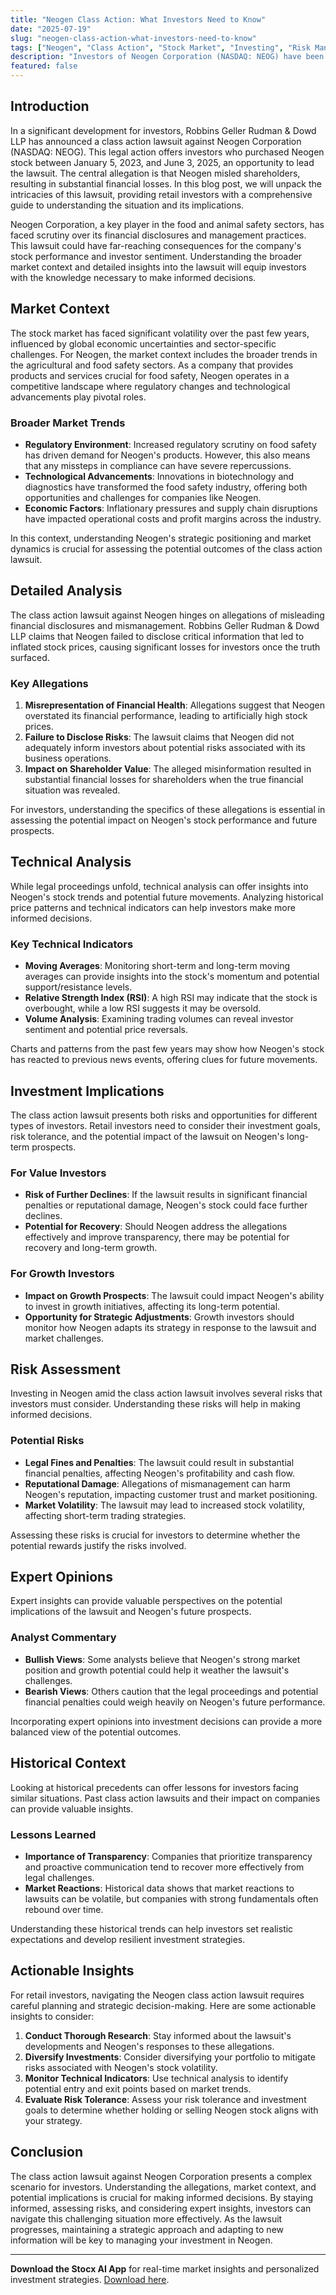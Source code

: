 ```yaml
---
title: "Neogen Class Action: What Investors Need to Know"
date: "2025-07-19"
slug: "neogen-class-action-what-investors-need-to-know"
tags: ["Neogen", "Class Action", "Stock Market", "Investing", "Risk Management", "Financial Analysis", "Investor Alert"]
description: "Investors of Neogen Corporation (NASDAQ: NEOG) have been given an opportunity to lead a class action lawsuit due to significant losses between January 5, 2023, and June 3, 2025. This legal action, spearheaded by Robbins Geller Rudman & Dowd LLP, highlights potential mismanagement or misinformation that may have led to these losses. In this comprehensive analysis, we delve into the broader market implications, detailed insights into the lawsuit, and what this means for investors. With Neogen's recent market volatility, understanding the potential risks and investment implications is crucial. We'll explore technical indicators, provide expert opinions, and offer actionable insights to help retail investors navigate this complex scenario. As the lawsuit unfolds, investors must stay informed and consider both the historical context and potential future developments. This guide will serve as a valuable resource for those looking to understand the nuances of the Neogen class action and its impact on their investment strategy."
featured: false
---
```


## Introduction

In a significant development for investors, Robbins Geller Rudman & Dowd LLP has announced a class action lawsuit against Neogen Corporation (NASDAQ: NEOG). This legal action offers investors who purchased Neogen stock between January 5, 2023, and June 3, 2025, an opportunity to lead the lawsuit. The central allegation is that Neogen misled shareholders, resulting in substantial financial losses. In this blog post, we will unpack the intricacies of this lawsuit, providing retail investors with a comprehensive guide to understanding the situation and its implications.

Neogen Corporation, a key player in the food and animal safety sectors, has faced scrutiny over its financial disclosures and management practices. This lawsuit could have far-reaching consequences for the company's stock performance and investor sentiment. Understanding the broader market context and detailed insights into the lawsuit will equip investors with the knowledge necessary to make informed decisions.

## Market Context

The stock market has faced significant volatility over the past few years, influenced by global economic uncertainties and sector-specific challenges. For Neogen, the market context includes the broader trends in the agricultural and food safety sectors. As a company that provides products and services crucial for food safety, Neogen operates in a competitive landscape where regulatory changes and technological advancements play pivotal roles.

### Broader Market Trends

- **Regulatory Environment**: Increased regulatory scrutiny on food safety has driven demand for Neogen's products. However, this also means that any missteps in compliance can have severe repercussions.
- **Technological Advancements**: Innovations in biotechnology and diagnostics have transformed the food safety industry, offering both opportunities and challenges for companies like Neogen.
- **Economic Factors**: Inflationary pressures and supply chain disruptions have impacted operational costs and profit margins across the industry.

In this context, understanding Neogen's strategic positioning and market dynamics is crucial for assessing the potential outcomes of the class action lawsuit.

## Detailed Analysis

The class action lawsuit against Neogen hinges on allegations of misleading financial disclosures and mismanagement. Robbins Geller Rudman & Dowd LLP claims that Neogen failed to disclose critical information that led to inflated stock prices, causing significant losses for investors once the truth surfaced.

### Key Allegations

1. **Misrepresentation of Financial Health**: Allegations suggest that Neogen overstated its financial performance, leading to artificially high stock prices.
2. **Failure to Disclose Risks**: The lawsuit claims that Neogen did not adequately inform investors about potential risks associated with its business operations.
3. **Impact on Shareholder Value**: The alleged misinformation resulted in substantial financial losses for shareholders when the true financial situation was revealed.

For investors, understanding the specifics of these allegations is essential in assessing the potential impact on Neogen's stock performance and future prospects.

## Technical Analysis

While legal proceedings unfold, technical analysis can offer insights into Neogen's stock trends and potential future movements. Analyzing historical price patterns and technical indicators can help investors make more informed decisions.

### Key Technical Indicators

- **Moving Averages**: Monitoring short-term and long-term moving averages can provide insights into the stock's momentum and potential support/resistance levels.
- **Relative Strength Index (RSI)**: A high RSI may indicate that the stock is overbought, while a low RSI suggests it may be oversold.
- **Volume Analysis**: Examining trading volumes can reveal investor sentiment and potential price reversals.

Charts and patterns from the past few years may show how Neogen's stock has reacted to previous news events, offering clues for future movements.

## Investment Implications

The class action lawsuit presents both risks and opportunities for different types of investors. Retail investors need to consider their investment goals, risk tolerance, and the potential impact of the lawsuit on Neogen's long-term prospects.

### For Value Investors

- **Risk of Further Declines**: If the lawsuit results in significant financial penalties or reputational damage, Neogen's stock could face further declines.
- **Potential for Recovery**: Should Neogen address the allegations effectively and improve transparency, there may be potential for recovery and long-term growth.

### For Growth Investors

- **Impact on Growth Prospects**: The lawsuit could impact Neogen's ability to invest in growth initiatives, affecting its long-term potential.
- **Opportunity for Strategic Adjustments**: Growth investors should monitor how Neogen adapts its strategy in response to the lawsuit and market challenges.

## Risk Assessment

Investing in Neogen amid the class action lawsuit involves several risks that investors must consider. Understanding these risks will help in making informed decisions.

### Potential Risks

- **Legal Fines and Penalties**: The lawsuit could result in substantial financial penalties, affecting Neogen's profitability and cash flow.
- **Reputational Damage**: Allegations of mismanagement can harm Neogen's reputation, impacting customer trust and market positioning.
- **Market Volatility**: The lawsuit may lead to increased stock volatility, affecting short-term trading strategies.

Assessing these risks is crucial for investors to determine whether the potential rewards justify the risks involved.

## Expert Opinions

Expert insights can provide valuable perspectives on the potential implications of the lawsuit and Neogen's future prospects.

### Analyst Commentary

- **Bullish Views**: Some analysts believe that Neogen's strong market position and growth potential could help it weather the lawsuit's challenges.
- **Bearish Views**: Others caution that the legal proceedings and potential financial penalties could weigh heavily on Neogen's future performance.

Incorporating expert opinions into investment decisions can provide a more balanced view of the potential outcomes.

## Historical Context

Looking at historical precedents can offer lessons for investors facing similar situations. Past class action lawsuits and their impact on companies can provide valuable insights.

### Lessons Learned

- **Importance of Transparency**: Companies that prioritize transparency and proactive communication tend to recover more effectively from legal challenges.
- **Market Reactions**: Historical data shows that market reactions to lawsuits can be volatile, but companies with strong fundamentals often rebound over time.

Understanding these historical trends can help investors set realistic expectations and develop resilient investment strategies.

## Actionable Insights

For retail investors, navigating the Neogen class action lawsuit requires careful planning and strategic decision-making. Here are some actionable insights to consider:

1. **Conduct Thorough Research**: Stay informed about the lawsuit's developments and Neogen's responses to these allegations.
2. **Diversify Investments**: Consider diversifying your portfolio to mitigate risks associated with Neogen's stock volatility.
3. **Monitor Technical Indicators**: Use technical analysis to identify potential entry and exit points based on market trends.
4. **Evaluate Risk Tolerance**: Assess your risk tolerance and investment goals to determine whether holding or selling Neogen stock aligns with your strategy.

## Conclusion

The class action lawsuit against Neogen Corporation presents a complex scenario for investors. Understanding the allegations, market context, and potential implications is crucial for making informed decisions. By staying informed, assessing risks, and considering expert insights, investors can navigate this challenging situation more effectively. As the lawsuit progresses, maintaining a strategic approach and adapting to new information will be key to managing your investment in Neogen.

---

**Download the Stocx AI App** for real-time market insights and personalized investment strategies. [Download here](https://stocx.co).
